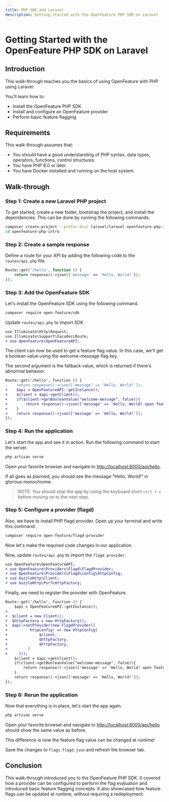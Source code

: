 ---
title: PHP SDK and Laravel
description: Getting Started with the OpenFeature PHP SDK on Laravel
---


# Getting Started with the OpenFeature PHP SDK on Laravel

## Introduction

This walk-through teaches you the basics of using OpenFeature with PHP using Laravel.

You'll learn how to:
- Install the OpenFeature PHP SDK
- Install and configure an OpenFeature provider
- Perform basic feature flagging

## Requirements

This walk-through assumes that:

- You should have a good understanding of PHP syntax, data types, operators, functions, control structures.
- You have PHP 8.0 or later.
- You have Docker installed and running on the host system.

## Walk-through

### Step 1: Create a new Laravel PHP project

To get started, create a new folder, bootstrap the project, and install the dependencies.
This can be done by running the following commands.

```sh
composer create-project --prefer-dist laravel/laravel openfeature-php-intro
cd openfeature-php-intro
```

### Step 2: Create a sample response

Define a route for your API by adding the following code to the `routes/api.php` file.

```php
Route::get('/hello', function () {
    return response()->json(['message' => 'Hello, World!']);
});
```

### Step 3: Add the OpenFeature SDK

Let's install the OpenFeature SDK using the following command.

```sh
composer require open-feature/sdk
```

Update `routes/api.php` to import SDK

```diff
use Illuminate\Http\Request;
use Illuminate\Support\Facades\Route;
+ use OpenFeature\OpenFeatureAPI;
```

The client can now be used to get a feature flag value. In this case, we'll get a boolean value using the welcome-message flag key.

The second argument is the fallback value, which is returned if there's abnormal behavior.

```diff
Route::get('/hello', function () {
-    return response()->json(['message' => 'Hello, World!']);
+    $api = OpenFeatureAPI::getInstance();
+    $client = $api->getClient();
+    if($client->getBooleanValue("welcome-message", false)){
+        return response()->json(['message' => 'Hello, World! open feature']);
+    }
+    return response()->json(['message' => 'Hello, World!']);
});
```

### Step 4: Run the application

Let's start the app and see it in action.
Run the following command to start the server.

```sh
php artisan serve
```

Open your favorite browser and navigate to [http://localhost:8000/api/hello](http://localhost:8000/api/hello).

If all goes as planned, you should see the message "Hello, World!" in glorious monochrome.

<WhyDefaultContent />

> NOTE: You should stop the app by using the keyboard short `ctrl + c` before moving on to the next step.

### Step 5: Configure a provider (flagd)

<FlagdContent />

Also, we have to install PHP flagd provider. Open up your terminal and write this command.

```sh
composer require open-feature/flagd-provider
```

Now let's make the required code changes in our application.


Now, update `routes/api.php` to import the `flagd provider`.

```diff
use OpenFeature\OpenFeatureAPI;
+ use OpenFeature\Providers\Flagd\FlagdProvider;
+ use OpenFeature\Providers\Flagd\config\HttpConfig;
+ use GuzzleHttp\Client;
+ use GuzzleHttp\Psr7\HttpFactory;
```

Finally, we need to register the provider with OpenFeature.

```diff
Route::get('/hello', function () {
    $api = OpenFeatureAPI::getInstance();
+
+  $client = new Client();
+  $httpFactory = new HttpFactory();
+  $api->setProvider(new FlagdProvider([
+         'httpConfig' => new HttpConfig(
+              $client,
+              $httpFactory,
+              $httpFactory,
+         )
+     ]));
    $client = $api->getClient();
    if(client->getBooleanValue("welcome-message", false)){
        return response()->json(['message' => 'Hello, World! open feature']);
    }
    return response()->json(['message' => 'Hello, World!']);
});
```

### Step 6: Rerun the application

Now that everything is in place, let's start the app again.

```sh
php artisan serve
```

Open your favorite browser and navigate to [http://localhost:8000/api/hello](http://localhost:8000/api/hello) should show the same value as before.

This difference is now the feature flag value can be changed at runtime!

<FlagdChangeContent />

Save the changes to `flags.flagd.json` and refresh the browser tab.

## Conclusion

This walk-through introduced you to the OpenFeature PHP SDK.
It covered how a provider can be configured to perform the flag evaluation and introduced basic feature flagging concepts.
It also showcased how feature flags can be updated at runtime, without requiring a redeployment.
